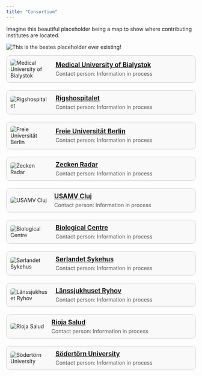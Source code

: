 ```yaml
---
title: "Consortium"
---
```


Imagine this beautiful placeholder being a map to show where contributing institutes are located.

<img src="Logos/placeholder.jpg" alt="This is the bestes placeholder ever existing!"/>

```{=html}
<div class="sponsor-table">
  <div class="sponsor-row">
    <div class="sponsor-image">
      <img src="Logos/MUB.png" alt="Medical University of Bialystok" />
    </div>
    <div class="sponsor-info">
      <a href="https://www.umb.edu.pl/en/" target="_blank" rel="noopener noreferrer">
        <h2>Medical University of Bialystok</h2>
      </a>
      <p>Contact person: Information in process</p>
    </div>
  </div>

  <div class="sponsor-row">
    <div class="sponsor-image">
      <img src="Logos/RH.jpg" alt="Rigshospitalet" />
    </div>
    <div class="sponsor-info">
      <a href="https://www.rigshospitalet.dk/english/Pages/default.aspx" target="_blank" rel="noopener noreferrer">
        <h2>Rigshospitalet</h2>
      </a>
      <p>Contact person: Information in process</p>
    </div>
  </div>

  <div class="sponsor-row">
    <div class="sponsor-image">
      <img src="Logos/FUB.png" alt="Freie Universität Berlin" />
    </div>
    <div class="sponsor-info">
      <a href="https://www.fu-berlin.de/" target="_blank" rel="noopener noreferrer">
        <h2>Freie Universität Berlin</h2>
      </a>
      <p>Contact person: Information in process</p>
    </div>
  </div>

  <div class="sponsor-row">
    <div class="sponsor-image">
      <img src="Logos/ZR.png" alt="Zecken Radar" />
    </div>
    <div class="sponsor-info">
      <a href="https://www.zecken-radar.de/" target="_blank" rel="noopener noreferrer">
        <h2>Zecken Radar</h2>
      </a>
      <p>Contact person: Information in process</p>
    </div>
  </div>

  <div class="sponsor-row">
    <div class="sponsor-image">
      <img src="Logos/USAMV.jpg" alt="USAMV Cluj" />
    </div>
    <div class="sponsor-info">
      <a href="https://www.usamvcluj.ro/" target="_blank" rel="noopener noreferrer">
        <h2>USAMV Cluj</h2>
      </a>
      <p>Contact person: Information in process</p>
    </div>
  </div>

  <div class="sponsor-row">
    <div class="sponsor-image">
      <img src="Logos/BC.jpg" alt="Biological Centre" />
    </div>
    <div class="sponsor-info">
      <a href="https://www.bc.cas.cz/" target="_blank" rel="noopener noreferrer">
        <h2>Biological Centre</h2>
      </a>
      <p>Contact person: Information in process</p>
    </div>
  </div>

  <div class="sponsor-row">
    <div class="sponsor-image">
      <img src="Logos/SoSy.png" alt="Sørlandet Sykehus" />
    </div>
    <div class="sponsor-info">
      <a href="https://www.sshf.no/" target="_blank" rel="noopener noreferrer">
        <h2>Sørlandet Sykehus</h2>
      </a>
      <p>Contact person: Information in process</p>
    </div>
  </div>

  <div class="sponsor-row">
    <div class="sponsor-image">
      <img src="Logos/LR.png" alt="Länssjukhuset Ryhov" />
    </div>
    <div class="sponsor-info">
      <a href="https://www.rjl.se/lanssjukhusetryhov" target="_blank" rel="noopener noreferrer">
        <h2>Länssjukhuset Ryhov</h2>
      </a>
      <p>Contact person: Information in process</p>
    </div>
  </div>

  <div class="sponsor-row">
    <div class="sponsor-image">
      <img src="Logos/RS.png" alt="Rioja Salud" />
    </div>
    <div class="sponsor-info">
      <a href="https://www.riojasalud.es/" target="_blank" rel="noopener noreferrer">
        <h2>Rioja Salud</h2>
      </a>
      <p>Contact person: Information in process</p>
    </div>
  </div>
  
    <div class="sponsor-row">
    <div class="sponsor-image">
      <img src="Logos/Sö.png" alt="Södertörn University" />
    </div>
    <div class="sponsor-info">
      <a href="https://www.sh.se/english/sodertorn-university" target="_blank" rel="noopener noreferrer">
        <h2>Södertörn University</h2>
      </a>
      <p>Contact person: Information in process</p>
    </div>
  </div>
  
  
</div>

<style>
  .sponsor-table {
    display: flex;
    flex-direction: column;
    gap: 20px;
  }

  .sponsor-row {
    display: flex;
    align-items: center;
    gap: 20px;
    border: 1px solid #ccc;
    padding: 10px;
    border-radius: 10px;
    background-color: #f9f9f9;
  }

  .sponsor-image img {
    max-width: 100px;
    max-height: 100px;
    object-fit: contain;
    border-radius: 5px;
  }

  .sponsor-info {
    flex: 1;
  }

  .sponsor-info h2 {
    margin: 0;
    font-size: 1.2em;
  }

  .sponsor-info p {
    margin: 5px 0 0;
    color: #555;
  }
</style>
```
